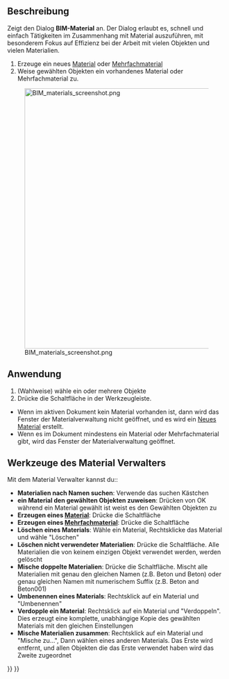 <languages/>

{{Docnav/de
|[[BIM_Layers/de|Ebenen]]
|[[Arch_Schedule/de|Liste]]
|[[BIM_Workbench/de|BIM]]
|IconL=BIM_Layers.svg
|IconR=Arch_Schedule.svg
|IconC=Workbench_BIM.svg
}}

{{GuiCommand/de
|Name=BIM Material
|Name/de=BIM Material
|MenuLocation=Verwalten → Material
|Workbenches=[[BIM_Workbench/de|BIM]]
}}

<span id="Description"></span>
==Beschreibung==

Zeigt den Dialog '''BIM-Material''' an. Der Dialog erlaubt es, schnell und einfach Tätigkeiten im Zusammenhang mit Material auszuführen, mit besonderem Fokus auf Effizienz bei der Arbeit mit vielen Objekten und vielen Materialien.

# Erzeuge ein neues  [[Arch_SetMaterial/de|Material]] oder [[Arch MultiMaterial/de|Mehrfachmaterial]]
# Weise gewählten Objekten ein vorhandenes Material oder Mehrfachmaterial zu.

[[Image:BIM materials screenshot.png|600px]]

{{Caption|Der Material Verwalter}}

<span id="Usage"></span>
==Anwendung==

# (Wahlweise) wähle ein oder mehrere Objekte
# Drücke die {{Button|[[Image:BIM_Material.svg|16px]] [[BIM_Material/de|Material]]}} Schaltfläche in der Werkzeugleiste.

* Wenn im aktiven Dokument kein Material vorhanden ist, dann wird das Fenster der Materialverwaltung nicht geöffnet, und es wird ein [[Arch_SetMaterial/de|Neues Material]] erstellt.
* Wenn es im Dokument mindestens ein Material oder Mehrfachmaterial gibt, wird das Fenster der Materialverwaltung geöffnet.

<span id="Material_manager_tools"></span>
==Werkzeuge des Material Verwalters==

Mit dem Material Verwalter kannst du::

* '''Materialien nach Namen suchen''': Verwende das suchen Kästchen
* '''ein Material den gewählten Objekten zuweisen''': Drücken von OK während ein Material gewählt ist weist es den Gewählten Objekten zu
* '''Erzeugen eines [[Arch_SetMaterial/de|Material]]''': Drücke die {{Button|Erzeuge neues Material}} Schaltfläche
* '''Erzeugen eines [[Arch MultiMaterial/de|Mehrfachmaterial]]''': Drücke die {{Button|Erzeuge Mehrfachmaterial}} Schaltfläche
* '''Löschen eines Materials''': Wähle ein Material, Rechtsklicke das Material und wähle "Löschen"
* '''Löschen nicht verwendeter Materialien''': Drücke die {{Button|Lösche nicht Verwendet}} Schaltfläche. Alle Materialien die von keinem einzigen Objekt verwendet werden, werden gelöscht
* '''Mische doppelte Materialien''': Drücke die {{Button|Mische doppelte}} Schaltfläche. Mischt alle Materialien mit genau den gleichen Namen (z.B. Beton und Beton) oder genau gleichen Namen mit numerischem Suffix (z.B. Beton and Beton001)
* '''Umbenennen eines Materials''': Rechtsklick auf ein Material und "Umbenennen"
* '''Verdopple ein Material''': Rechtsklick auf ein Material und "Verdoppeln". Dies erzeugt eine komplette, unabhängige Kopie des gewählten Materials mit den gleichen Einstellungen
* '''Mische Materialien zusammen''': Rechtsklick auf ein Material und "Mische zu...", Dann wählen eines anderen Materials. Das Erste wird entfernt, und allen Objekten die das Erste verwendet haben wird das Zweite zugeordnet


{{Docnav/de
|[[BIM_Layers/de|Ebenen]]
|[[Arch_Schedule/de|Liste]]
|[[BIM_Workbench/de|BIM]]
|IconL=BIM_Layers.svg
|IconR=Arch_Schedule.svg
|IconC=Workbench_BIM.svg
}}

{{BIM_Tools_navi{{#translation:}}}}
{{Userdocnavi{{#translation:}}}}